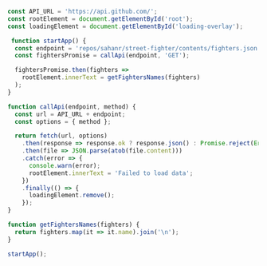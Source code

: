 ```js
const API_URL = 'https://api.github.com/';
const rootElement = document.getElementById('root');
const loadingElement = document.getElementById('loading-overlay');

 function startApp() {
  const endpoint = 'repos/sahanr/street-fighter/contents/fighters.json';
  const fightersPromise = callApi(endpoint, 'GET');

  fightersPromise.then(fighters =>
    rootElement.innerText = getFightersNames(fighters)
  );
}

function callApi(endpoint, method) {
  const url = API_URL + endpoint;
  const options = { method };

  return fetch(url, options)
    .then(response => response.ok ? response.json() : Promise.reject(Error('Failed to load')))
    .then(file => JSON.parse(atob(file.content)))
    .catch(error => {
      console.warn(error);
      rootElement.innerText = 'Failed to load data';
    })
    .finally(() => {
      loadingElement.remove();
    });
}

function getFightersNames(fighters) {
  return fighters.map(it => it.name).join('\n');
}

startApp();
```
